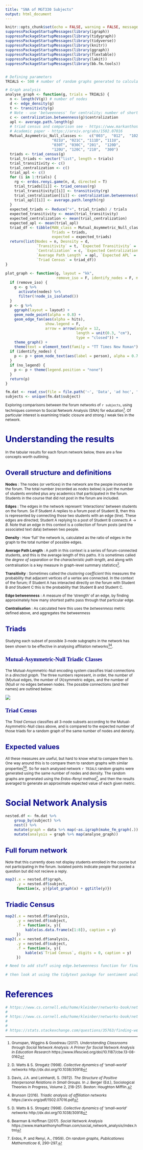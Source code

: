 ```yaml
---
title: "SNA of MGT330 Subjects"
output: html_document
---
```


```r
knitr::opts_chunk$set(echo = FALSE, warning = FALSE, message = FALSE, results = 'hide')
suppressPackageStartupMessages(library(igraph))
suppressPackageStartupMessages(library(tidygraph))
suppressPackageStartupMessages(library(tidyverse))
suppressPackageStartupMessages(library(knitr))
suppressPackageStartupMessages(library(ggraph))
suppressPackageStartupMessages(library(flextable))
suppressPackageStartupMessages(library(lakit))
suppressPackageStartupMessages(library(bb.fm.tools))


# Defining parameters
TRIALS <- 500 # number of random graphs generated to calculate expected values of parameters
```

<style type="text/css">

body{ /* Normal  */
      font-size: 12px;
  }
td {  /* Table  */
  font-size: 8px;
}
h1.title {
  font-size: 38px;
  color: DarkRed;
}
h1 { /* Header 1 */
  font-size: 28px;
  color: DarkBlue;
}
h2 { /* Header 2 */
    font-size: 22px;
  color: DarkBlue;
}
h3 { /* Header 3 */
  font-size: 18px;
  font-family: "Times New Roman", Times, serif;
  color: DarkBlue;
}
code.r{ /* Code block */
    font-size: 12px;
}
pre { /* Code block - determines code spacing between lines */
    font-size: 14px;
}
</style>

``` r
# Graph analysis
analyse_graph <- function(g, trials = TRIALS) {
  n <- length(V(g)) # number of nodes
  d <- edge_density(g)
  t <- transitivity(g)
  # Note - use 'betweenness' for centrality; number of shortest paths through a node. Seems most appropriate for this type of network 
  c <- centralization.betweenness(g)$centralization
  apl <- average.path.length(g)
  # triad census and comparison see - https://www.markanthonyhoffman.com/social_network_analysis/measuring-transitivity-and-structural-balance.html
  # Academic paper - https://arxiv.org/abs/1502.07016 
  Mutual_Asymmetric_Null_classes <-   c("003",  "012",  "102",  "021D",
                     "021U", "021C", "111D", "111U",
                     "030T", "030C", "201",  "120D",
                     "120U", "120C", "210",  "300")
  triads <- triad_census(g)
  trial_triads <- vector("list", length = trials)
  trial_transitivity <- c()
  trial_centralization <- c()
  trial_apl <- c()
  for (i in 1:trials) {
    rg <- erdos.renyi.game(n, d, directed = T)
    trial_triads[[i]] <- triad_census(rg)
    trial_transitivity[[i]] <- transitivity(rg)
    trial_centralization[[i]] <- centralization.betweenness(rg)$centralization
    trial_apl[[i]] <- average.path.length(rg)
  }
  expected_triads <- Reduce("+", trial_triads) / trials
  expected_transitivity <- mean(trial_transitivity)
  expected_centralization <- mean(trial_centralization)
  expected_apl <- mean(trial_apl)
  triad_df <- tibble(MAN_class = Mutual_Asymmetric_Null_classes,
                     Triads = triads,
                     expected = expected_triads)
  return(list(Nodes = n, Desnsity = d, 
              `Transitivity` = t, `Expected Transitivity` = expected_transitivity,
              `Centralization` = c, `Expected Centralization` = expected_centralization,
              `Average Path Length` = apl, `Expected APL` = expected_apl,
              `Triad Census` = triad_df))
}

plot_graph <- function(g, layout = "kk", 
                       remove_iso = F, identify_nodes = F, no_legend = T) {
  if (remove_iso) {
    g <- g %>% 
      activate(nodes) %>% 
      filter(!node_is_isolated())
  }
  p <- g %>% 
    ggraph(layout = layout) +
    geom_node_point(alpha = 0.8) +
    geom_edge_fan(aes(alpha = hits), 
                  show.legend = F, 
                  arrow = arrow(angle = 12, 
                                length = unit(0.3, "cm"), 
                                type = "closed")) +
    theme_graph() +
    theme(text = element_text(family = "TT Times New Roman"))
  if (identify_nodes) {
    p <- p + geom_node_text(aes(label = person), alpha = 0.7, size = 3)
  }
  if (no_legend) {
    p <- p + theme(legend.position = "none")
  }
  return(p)
}
```

``` r
fm.dat <- read_csv(file = file.path('~', 'Data', 'ad hoc', 'fm MGT330 for sduan.csv'))
subjects <- unique(fm.dat$subject)
```

Exploring comparisons between the forum networks of  `r subjects`, using techniques common to Social Network Analysis (SNA) for education[^1]. Of particular interest is examining triadic closure and strong / weak ties in the network. 

# Understanding the results

In the tabular results for each forum network below, there are a few concepts worth outlining.

## Overall structure and definitions

**Nodes** : The nodes (or vertices) in the network are the people involved in the forum. The total number (recorded as _nodes_ below) is just the number of students enrolled plus any academics that participated in the forum. Students in the course that did not post in the forum are included.

**Edges** : The edges in the network represent 'interactions' between students on the forum. So if Student A replies to a forum post of Student B, then this is represented by connecting those two students with an edge (line). These edges are directed; Student A replying to a post of Student B connects $A \rightarrow B$. Note that an edge in this context is a collection of forum posts (and the associated text data) between two people.

**Density** : How 'full' the network is, calculated as the ratio of edges in the graph to the total number of possible edges.

**Average Path Length** : A _path_ in this context is a series of forum-connected students, and this is the average length of this paths. It is sometimes called the _degree of separation_ or the _characteristic path length_, and along with centralisation is a key measure in graph-level summary statistics[^2].

**Transitivity** : Sometimes called the _clustering coefficient_ this measures the probability that adjacent vertices of a vertex are connected. In the context of the forum; if Student A has interacted directly on the forum with Student B *and* Student C this is the probability that Student B and Student C.

**Edge betweenness** : A measure of the 'strength' of an edge, by finding approximately how many shortest paths pass through that particular edge.  

**Centralisation** : As calculated here this uses the *betweenness* metric defined above, and aggregates the betweenness

## Triads

Studying each subset of possible 3-node subgraphs in the network has been shown to be effective in analysing affiliation networks[^5][^3]. 

### Mutual-Asymmetric-Null Triadic Classes

The Mutual-Asymmetric-Null encoding system classifies triad connections in a _directed graph_. The three numbers represent, in order, the number of (M)utual edges, the number of (A)symmetric edges, and the number of (N)ull or no edges between nodes. The possible connections (and their names) are outlined below:

![](images/triad_census_types.png)

### Triad Census

The _Triad Census_ classifies all 3-node subsets according to the Mutual-Asymmetric-Null class above, and is compared to the expected number of those triads for a random graph of the same number of nodes and density. 

## Expected values

All these measures are useful, but hard to know what to compare them to. One way around this is to compare them to random graphs with similar properties[^2][^4]. So for each analysed network `r TRIALS` random graphs were generated using the same number of nodes and density. The random graphs are generated using the _Erdos-Renyi_ method[^6], and then the results averaged to generate an approximate expected value of each given metric.  

# Social Network Analysis

``` r
nested.df <- fm.dat %>% 
    group_by(subject) %>% 
    nest() %>% 
    mutate(graph = data %>% map(~as.igraph(make_fm_graph(.)))) %>% 
    mutate(analysis = graph %>% map(analyse_graph))
```

## Full forum network

Note that this currently does not display students enrolled in the course but not participating in the forum. Isolated points indicate people that posted a question but did not recieve a reply.

``` r
map2(.x = nested.df$graph,
     .y = nested.df$subject, 
     function(x, y){plot_graph(x) + ggtitle(y)})
```

## Triadic Census

``` r
map2(.x = nested.df$analysis,
     .y = nested.df$subject, 
     .f = function(x, y){
         kable(as.data.frame(x[1:8]), caption = y)
     })
map2(.x = nested.df$analysis,
     .y = nested.df$subject, 
     .f = function(x, y){
         kable(x$`Triad Census`, digits = 0, caption = y)
     })
```


``` r
# Need to add stuff using edge.betweenness function for finding strong paths,

# then look at using the tidytext package for sentiment analysis, etc
```

# References

[^1]: Grunspan, Wiggins & Goodreau (2017). *Understanding Classrooms through Social Network Analysis: A Primer for Social Network Analysis in Education Research* https://www.lifescied.org/doi/10.1187/cbe.13-08-0162

[^2]: D. Watts & S. Strogatz (1998). *Collective dynamics of ‘small-world’ networks* http://dx.doi.org/10.1038/30918

[^3]: Brunson (2016). *Triadic analysis of affiliation networks* https://arxiv.org/pdf/1502.07016.pdf

[^4]: Bearman & Hoffman (2017). *Social Network Analysis* https://www.markanthonyhoffman.com/social_network_analysis/index.html

[^5]: Davis, J.A. and Leinhardt, S. (1972). *The Structure of Positive Interpersonal Relations in Small Groups.* In J. Berger (Ed.), Sociological Theories in Progress, Volume 2, 218-251. Boston: Houghton Mifflin.

[^6]: Erdos, P. and Renyi, A., (1959). *On random graphs, Publicationes Mathematicae 6*, 290–297.

[^7]: Need to find reference that supports what I think is right here.

``` r
# https://www.cs.cornell.edu/home/kleinber/networks-book/networks-book-ch03.pdf
# 
# https://www.cs.cornell.edu/home/kleinber/networks-book/networks-book-ch04.pdf 
# 
# 
# https://stats.stackexchange.com/questions/35763/finding-weak-ties-in-network-data - r function for 

```


